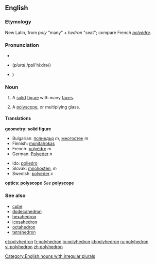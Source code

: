 ==English==
===Etymology===
New Latin, from {{Gr.}} ''poly'' "many" + ''hedron'' "seat"; compare French ''[[polyèdre]]''.

===Pronunciation===
*{{AHD|pŏlēhē'drən (''plural'' pŏlēhē'drə)}}
*{{IPA|/pɒli'hiːdrən/}} (''plural'' /pɒli'hiːdrə/)
*{{SAMPA|/pQli"hi:dr@n</tt>/ (''plural'' /<tt>pQli"hi:dr@/}})

===Noun===
{{en-noun|polyhedr|a|pl2=polyhedrons}}

#{{geometry}} A [[solid]] [[figure]] with many [[face]]s.
#{{optics}} A [[polyscope]], or multiplying glass.

====Translations====
'''geometry: solid figure'''
{{top}}
*Bulgarian: [[полиедър]] ''m'', [[многостен]] ''m''
*Finnish: [[monitahokas]]
*French: [[polyèdre]] ''m''
*German: [[Polyeder]] ''n''
{{mid}}
*Ido: [[poliedro]]
*Slovak: [[mnohosten]], ''m''
*Swedish: [[polyeder]] ''c''
{{bottom}}

'''optics: polyscope'''
''See'' '''[[polyscope]]'''

===See also===
*[[cube]]
*[[dodecahedron]]
*[[hexahedron]]
*[[icosahedron]]
*[[octahedron]]
*[[tetrahedron]]

[[Category:English nouns with irregular plurals]]

[[et:polyhedron]]
[[fr:polyhedron]]
[[io:polyhedron]]
[[id:polyhedron]]
[[ru:polyhedron]]
[[vi:polyhedron]]
[[zh:polyhedron]]